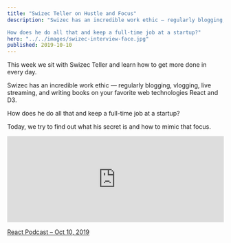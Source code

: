 ```yaml
---
title: "Swizec Teller on Hustle and Focus"
description: "Swizec has an incredible work ethic — regularly blogging, vlogging, live streaming, and writing books on your favorite web technologies React and D3.

How does he do all that and keep a full-time job at a startup?"
hero: "../../images/swizec-interview-face.jpg"
published: 2019-10-10
---
```


This week we sit with Swizec Teller and learn how to get more done in every day.

Swizec has an incredible work ethic — regularly blogging, vlogging, live streaming, and writing books on your favorite web technologies React and D3.

How does he do all that and keep a full-time job at a startup?

Today, we try to find out what his secret is and how to mimic that focus.

<iframe
  height="200px"
  width="100%"
  frameborder="no"
  scrolling="no"
  seamless
  src="https://player.simplecast.com/44f93a37-458c-48a8-a278-0d30630a6491?dark=false"
></iframe>

[React Podcast – Oct 10, 2019](https://reactpodcast.com/episodes/67-80520991)
